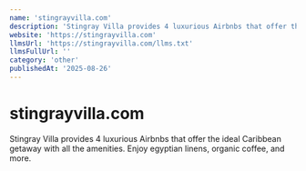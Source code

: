 ```yaml
---
name: 'stingrayvilla.com'
description: 'Stingray Villa provides 4 luxurious Airbnbs that offer the ideal Caribbean getaway with all the amenities. Enjoy egyptian linens, organic coffee, and more.'
website: 'https://stingrayvilla.com'
llmsUrl: 'https://stingrayvilla.com/llms.txt'
llmsFullUrl: ''
category: 'other'
publishedAt: '2025-08-26'
---
```


# stingrayvilla.com

Stingray Villa provides 4 luxurious Airbnbs that offer the ideal Caribbean getaway with all the amenities. Enjoy egyptian linens, organic coffee, and more.
